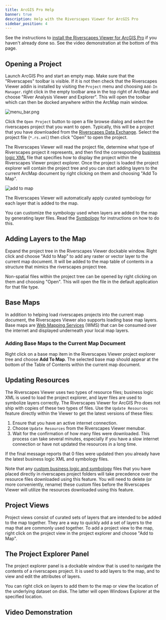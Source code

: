 ```yaml
---
title: ArcGIS Pro Help
banner: true
description: Help with the Riverscapes Viewer for ArcGIS Pro
sidebar_position: 4
---
```


See the instructions to [install the Riverscapes Viewer for ArcGIS Pro](/Deploy/install-arcpro) if you haven't already done so. See the video demonstration at the bottom of this page.

## Opening a Project

Launch ArcGIS Pro and start an empty map. Make sure that the "Riverscapes" toolbar is visible. If it is not then check that the Riverscapes Viewer addin is installed by visiting the `Project` menu and choosing `Add-In Manager`.  right click in the empty toolbar area in the top right of ArcMap and choose "River Analysis Viewer and Explorer". This will open the toolbar which can then be docked anywhere within the ArcMap main window.

![menu_bar.png](/images/arcpro/menu_bar.png)

Click the `Open Project` button to open a file browse dialog and select the riverscapes project that you want to open. Typically, this will be a project that you have downloaded from the [Riverscapes Data Exchange](https://data.riverscapes.net). Select the project file (`*.rs.xml`) then click "Open" to open the project.

The Riverscapes Viewer will read the project file, determine what type of Riverscapes project it represents, and then find the corresponding [business logic XML](business-logic.xml) file that specifies how to display the project within the Riverscapes Viewer project explorer. Once the project is loaded the project explorer will contain the project tree and you can start adding layers to the current ArcMap document by right clicking on them and choosing "Add To Map".

![add to map](/images/arcpro/main_map.png)

The Riverscapes Viewer will automatically apply curated symbology for each layer that is added to the map.

You can customize the symbology used when layers are added to the map by generating layer files. Read the [Symbology](/technical-reference/symbology) for instructions on how to do this.

## Adding Layers to the Map

Expand the project tree in the Riverscapes Viewer dockable window. Right click and choose "Add to Map" to add any raster or vector layer to the current map document. It will be added to the map table of contents in a structure that mimics the riverscapes project tree.

Non-spatial files within the project tree can be opened by right clicking on them and choosing "Open". This will open the file in the default application for that file type.

## Base Maps

In addition to helping load riverscapes projects into the current map document, the Riverscapes Viewer also supports loading base map layers. Base maps are [Web Mapping Services](https://en.wikipedia.org/wiki/Web_Map_Service) (WMS) that can be consumed over the internet and displayed underneath your local map layers.

### Adding Base Maps to the Current Map Document

Right click on a base map item in the Riverscapes Viewer project explorer tree and choose **Add To Map**. The selected base map should appear at the bottom of the Table of Contents within the current map document.

## Updating Resources

The Riverscapes Viewer uses two types of resource files; business logic XML is used to load the project explorer, and layer files are used to symbolize layers correctly. The Riverscapes Viewer for ArcGIS Pro does not ship with copies of these two types of files. Use the `Update Resources` feature directly within the Viewer to get the latest versions of these files:

1. Ensure that you have an active internet connection.
1. Choose `Update Resources` from the Riverscapes Viewer menubar.
1. Wait for the confirmation of how many files were downloaded. This process can take several minutes, especially if you have a slow internet connection or have not updated the resources in a long time.

If the final message reports that 0 files were updated then you already have the latest business logic XML and symbology files.

Note that any [custom business logic and symbology](/technical-reference/business-logic#customizing-business-logic--refreshing-the-project-explorer) files that you have placed directly in riverscapes project folders will take precedence over the resource files downloaded using this feature. You will need to delete (or more conveniently, rename) these custom files before the Riverscapes Viewer will utilize the resources downloaded using this feature.

## Project Views

Project views consist of curated sets of layers that are intended to be added to the map together. They are a way to quickly add a set of layers to the map that are commonly used together. To add a project view to the map, right click on the project view in the project explorer and choose "Add to Map".

## The Project Explorer Panel

The project explorer panel is a dockable window that is used to navigate the contents of a riverscapes project. It is used to add layers to the map, and to view and edit the attributes of layers. 

You can right click on layers to add them to the map or view the location of the underlying dataset on disk. The latter will open Windows Explorer at the specified location.

## Video Demonstration

<YouTubeEmbed videoId="sRRNTVxAomQ?si=kFKNQqkRcx_ZlSJF"/>
